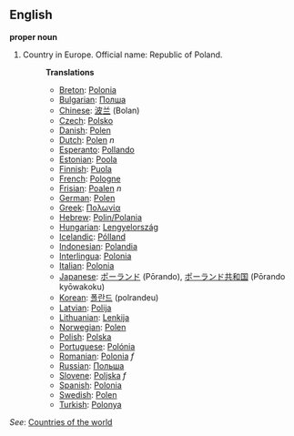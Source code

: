 ==English==

'''proper noun'''

# Country in Europe. Official name: Republic of Poland.
#:'''Translations'''
#:*[[Breton]]: [[Polonia]]
#:*[[Bulgarian]]: [[Полша]]
#:*[[Chinese]]: [[波兰]] (Bolan)
#:*[[Czech]]: [[Polsko]]
#:*[[Danish]]: [[Polen]]
#:*[[Dutch]]: [[Polen]] ''n''
#:*[[Esperanto]]: [[Pollando]]
#:*[[Estonian]]: [[Poola]]
#:*[[Finnish]]: [[Puola]]
#:*[[French]]: [[Pologne]]
#:*[[Frisian]]: [[Poalen]] ''n''
#:*[[German]]: [[Polen]]
#:*[[Greek]]: [[Πολωνία]]
#:*[[Hebrew]]: [[Polin/Polania]]
#:*[[Hungarian]]: [[Lengyelország]]
#:*[[Icelandic]]: [[Pólland]]
#:*[[Indonesian]]: [[Polandia]]
#:*[[Interlingua]]: [[Polonia]]
#:*[[Italian]]: [[Polonia]]
#:*[[Japanese]]: [[ポーランド]] (Pōrando), [[ポーランド共和国]] (Pōrando kyōwakoku)
#:*[[Korean]]: [[폴란드]] (polrandeu)
#:*[[Latvian]]: [[Polija]]
#:*[[Lithuanian]]: [[Lenkija]]
#:*[[Norwegian]]: [[Polen]]
#:*[[Polish]]: [[Polska]]
#:*[[Portuguese]]: [[Polónia]]
#:*[[Romanian]]: [[Polonia]] ''f''
#:*[[Russian]]: [[Польша]]
#:*[[Slovene]]: [[Poljska]] ''f''
#:*[[Spanish]]: [[Polonia]]
#:*[[Swedish]]: [[Polen]]
#:*[[Turkish]]: [[Polonya]]

''See'': [[Countries of the world]]